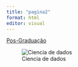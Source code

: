 ```yaml
---
title: "pagina2"
format: html
editor: visual
---
```

      
[Pos-Graduação](https://ppgambientometria.furg.br/)

![Ciencia de dados](https://www.google.com/url?sa=i&url=https%3A%2F%2Flhmet.github.io%2Fadar-ebook%2Fci%25C3%25AAncia-de-dados.html&psig=AOvVaw2KBXxB5OmejKxiu82FFuZv&ust=1723657809247000&source=images&cd=vfe&opi=89978449&ved=0CBQQjRxqFwoTCODh7PzD8ocDFQAAAAAdAAAAABAE)

